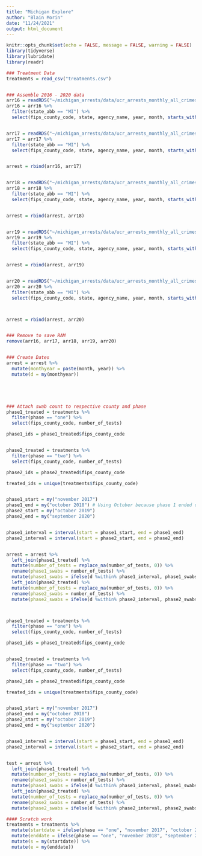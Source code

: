 ```yaml
---
title: "Michigan Explore"
author: "Blain Morin"
date: "11/24/2021"
output: html_document
---
```


```r

knitr::opts_chunk$set(echo = FALSE, message = FALSE, warning = FALSE)
library(tidyverse)
library(lubridate)
library(readr)

```

```r

### Treatment Data
treatments = read_csv("treatments.csv")


### Assemble 2016 - 2020 data
arr16 = readRDS("~/michigan_arrests/data/ucr_arrests_monthly_all_crimes_race_sex_2016.rds")
arr16 = arr16 %>%
  filter(state_abb == "MI") %>%
  select(fips_county_code, state, agency_name, year, month, starts_with("dui"))


arr17 = readRDS("~/michigan_arrests/data/ucr_arrests_monthly_all_crimes_race_sex_2017.rds")
arr17 = arr17 %>%
  filter(state_abb == "MI") %>%
  select(fips_county_code, state, agency_name, year, month, starts_with("dui"))


arrest = rbind(arr16, arr17)


arr18 = readRDS("~/michigan_arrests/data/ucr_arrests_monthly_all_crimes_race_sex_2018.rds")
arr18 = arr18 %>%
  filter(state_abb == "MI") %>%
  select(fips_county_code, state, agency_name, year, month, starts_with("dui"))


arrest = rbind(arrest, arr18)


arr19 = readRDS("~/michigan_arrests/data/ucr_arrests_monthly_all_crimes_race_sex_2019.rds")
arr19 = arr19 %>%
  filter(state_abb == "MI") %>%
  select(fips_county_code, state, agency_name, year, month, starts_with("dui"))


arrest = rbind(arrest, arr19)


arr20 = readRDS("~/michigan_arrests/data/ucr_arrests_monthly_all_crimes_race_sex_2020.rds")
arr20 = arr20 %>%
  filter(state_abb == "MI") %>%
  select(fips_county_code, state, agency_name, year, month, starts_with("dui"))



arrest = rbind(arrest, arr20)


### Remove to save RAM
remove(arr16, arr17, arr18, arr19, arr20)


### Create Dates
arrest = arrest %>%
  mutate(monthyear = paste(month, year)) %>%
  mutate(d = my(monthyear))





### Attach swab count to respective county and phase
phase1_treated = treatments %>%
  filter(phase == "one") %>%
  select(fips_county_code, number_of_tests)

phase1_ids = phase1_treated$fips_county_code


phase2_treated = treatments %>%
  filter(phase == "two") %>%
  select(fips_county_code, number_of_tests)

phase2_ids = phase2_treated$fips_county_code

treated_ids = unique(treatments$fips_county_code)


phase1_start = my("november 2017")
phase1_end = my("october 2018") # Using October because phase 1 ended on 11/8
phase2_start = my("october 2019")
phase2_end = my("september 2020")


phase1_interval = interval(start = phase1_start, end = phase1_end)
phase2_interval = interval(start = phase2_start, end = phase2_end)


arrest = arrest %>%
  left_join(phase1_treated) %>% 
  mutate(number_of_tests = replace_na(number_of_tests, 0)) %>%
  rename(phase1_swabs = number_of_tests) %>%
  mutate(phase1_swabs = ifelse(d %within% phase1_interval, phase1_swabs, 0)) %>%
  left_join(phase2_treated) %>% 
  mutate(number_of_tests = replace_na(number_of_tests, 0)) %>%
  rename(phase2_swabs = number_of_tests) %>%
  mutate(phase2_swabs = ifelse(d %within% phase2_interval, phase2_swabs, 0))




```




```r

phase1_treated = treatments %>%
  filter(phase == "one") %>%
  select(fips_county_code, number_of_tests)

phase1_ids = phase1_treated$fips_county_code


phase2_treated = treatments %>%
  filter(phase == "two") %>%
  select(fips_county_code, number_of_tests)

phase2_ids = phase2_treated$fips_county_code

treated_ids = unique(treatments$fips_county_code)


phase1_start = my("november 2017")
phase1_end = my("october 2018")
phase2_start = my("october 2019")
phase2_end = my("september 2020")


phase1_interval = interval(start = phase1_start, end = phase1_end)
phase2_interval = interval(start = phase2_start, end = phase2_end)


test = arrest %>%
  left_join(phase1_treated) %>% 
  mutate(number_of_tests = replace_na(number_of_tests, 0)) %>%
  rename(phase1_swabs = number_of_tests) %>%
  mutate(phase1_swabs = ifelse(d %within% phase1_interval, phase1_swabs, 0)) %>%
  left_join(phase2_treated) %>% 
  mutate(number_of_tests = replace_na(number_of_tests, 0)) %>%
  rename(phase2_swabs = number_of_tests) %>%
  mutate(phase2_swabs = ifelse(d %within% phase2_interval, phase2_swabs, 0))


```


```r

#### Scratch work
treatments = treatments %>%
  mutate(startdate = ifelse(phase == "one", "november 2017", "october 2019")) %>%
  mutate(enddate = ifelse(phase == "one", "november 2018", "september 2020")) %>%
  mutate(s = my(startdate)) %>%
  mutate(e = my(enddate))



```







